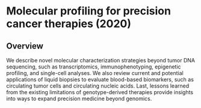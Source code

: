 # Molecular profiling for precision cancer therapies (2020)

## Overview
We describe novel molecular characterization strategies beyond tumor DNA sequencing, such as transcriptomics, immunophenotyping, epigenetic profiling, and single-cell analyses. We also review current and potential applications of liquid biopsies to evaluate blood-based biomarkers, such as circulating tumor cells and circulating nucleic acids. Last, lessons learned from the existing limitations of genotype-derived therapies provide insights into ways to expand precision medicine beyond genomics.